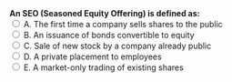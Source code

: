 ::: {.question-block}
<form onsubmit="event.preventDefault(); checkAnswer('module1_mcq_q28')" data-correct-answer="C"> 
  <strong style="display: block;">An SEO (Seasoned Equity Offering) is defined as:</strong> 
  <label><input type="radio" name="module1_mcq_q28" value="A"> A. The first time a company sells shares to the public</label><br>
  <label><input type="radio" name="module1_mcq_q28" value="B"> B. An issuance of bonds convertible to equity</label><br>
  <label><input type="radio" name="module1_mcq_q28" value="C"> C. Sale of new stock by a company already public</label><br>
  <label><input type="radio" name="module1_mcq_q28" value="D"> D. A private placement to employees</label><br>
  <label><input type="radio" name="module1_mcq_q28" value="E"> E. A market-only trading of existing shares</label><br>
</form> 

<div id="feedback-module1_mcq_q28" class="feedback" data-status="" style="display:none;"> 
✅ Correct: C. SEOs occur when a public company issues more equity capital. 
</div> 
:::

